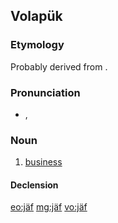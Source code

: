 ==Volapük==

===Etymology===
Probably derived from {{etyl|de|vo}} {{term|Geschäft||business}}.

===Pronunciation===
* {{IPA|/ʃɛf/|lang=vo}}, {{X-SAMPA|/SEf/}}

===Noun===
{{vo-noun}}

# [[business]]

====Declension====
{{vo-decl-noun}}

[[eo:jäf]]
[[mg:jäf]]
[[vo:jäf]]